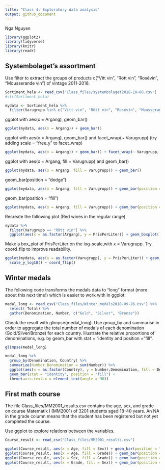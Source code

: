 ```yaml
---
title: "Class 4: Exploratory data analysis"
output: github_document
---
```

Nga Nguyen

```r
library(ggplot2)
library(tidyverse)
library(knitr)
library(readr)
```

## Systembolaget’s assortment
Use filter to extract the groups of products c("Vitt vin", "Rött vin", "Rosévin", "Mousserande vin") of vintage 2011-2018. 

```r
Sortiment_hela <- read_csv("Class_files/systembolaget2018-10-08.csv")
#str(Sortiment_hela)

mydata <- Sortiment_hela %>%
  filter(Varugrupp %in% c("Vitt vin", "Rött vin", "Rosévin", "Mousserande vin"), Argang %in% c(2011:2018))
```

ggplot with aes(x = Argang), geom_bar()

```r
ggplot(mydata, aes(x = Argang)) + geom_bar()
```

ggplot with aes(x = Argang), geom_bar() and facet_wrap(~ Varugrupp) (try adding scale = "free_y" to facet_wrap)

```r
ggplot(mydata, aes(x = Argang)) + geom_bar() + facet_wrap(~ Varugrupp, scale = "free_y")
```

ggplot with aes(x = Argang, fill = Varugrupp) and
geom_bar()

```r
ggplot(mydata, aes(x = Argang, fill = Varugrupp)) + geom_bar()
```

geom_bar(position = "dodge")

```r
ggplot(mydata, aes(x = Argang, fill = Varugrupp)) + geom_bar(position = "dodge")
```

geom_bar(position = "fill")

```r
ggplot(mydata, aes(x = Argang, fill = Varugrupp)) + geom_bar(position = "fill")
```

Recreate the following plot (Red wines in the regular range) 

```r
mydata %>%
  filter(Varugrupp == "Rött vin") %>%
  ggplot(aes(x = as.factor(Argang), y = PrisPerLiter)) + geom_boxplot() + ggtitle("Red wines")
```

Make a box_plot of PrisPerLiter on the log-scale,with x = Varugrupp. Try coord_flip to improve readability.

```r
ggplot(mydata, aes(x = as.factor(Varugrupp), y = PrisPerLiter)) + geom_boxplot() + 
  scale_y_log10() + coord_flip()
```

## Winter medals
The following code transforms the medals data to “long” format (more about this next time!) which is easier to work with in ggplot:

```r
medal_long <- read_csv("Class_files/Winter_medals2018-09-26.csv") %>% 
  select(-Total) %>% 
  gather(Denomination, Number, c("Gold", "Silver", "Bronze"))
```

Check the result with glimpse(medal_long). Use group_by and summarise in order to aggregate the total number of medals of each denomination (Gold/Silver/Bronze) for each country. Illustrate the relative proportions of denominations, e.g. by geom_bar with  stat = "identity and position = "fill".

```r
glimpse(medal_long)

medal_long %>%
  group_by(Denomination, Country) %>%
  summarize(Number.Denomination = sum(Number)) %>%
  ggplot(aes(x = as.factor(Country), y = Number.Denomination, fill = Denomination)) + 
  geom_bar(stat = "identity", position = "fill") +
  theme(axis.text.x = element_text(angle = 90))
```

## First math course
The file Class_files/MM2001_results.csv contains the age, sex, and grade on course Matematik I (MM2001) of 3201 students aged 18-40 years. An NA in the grade column means that the student has been registered but not yet completed the course.

Use ggplot to explore relations between the variables.

```r
Course_result <- read_csv("Class_files/MM2001_results.csv")

ggplot(Course_result, aes(x = Age, fill = Sex)) + geom_bar(position = "fill")
ggplot(Course_result, aes(x = Age, fill = Grade)) + geom_bar(position = "fill")
ggplot(Course_result, aes(x = Sex, fill = Grade)) + geom_bar(position = "fill")
ggplot(Course_result, aes(x = Grade, fill = Sex)) + geom_bar(position = "fill")
```


